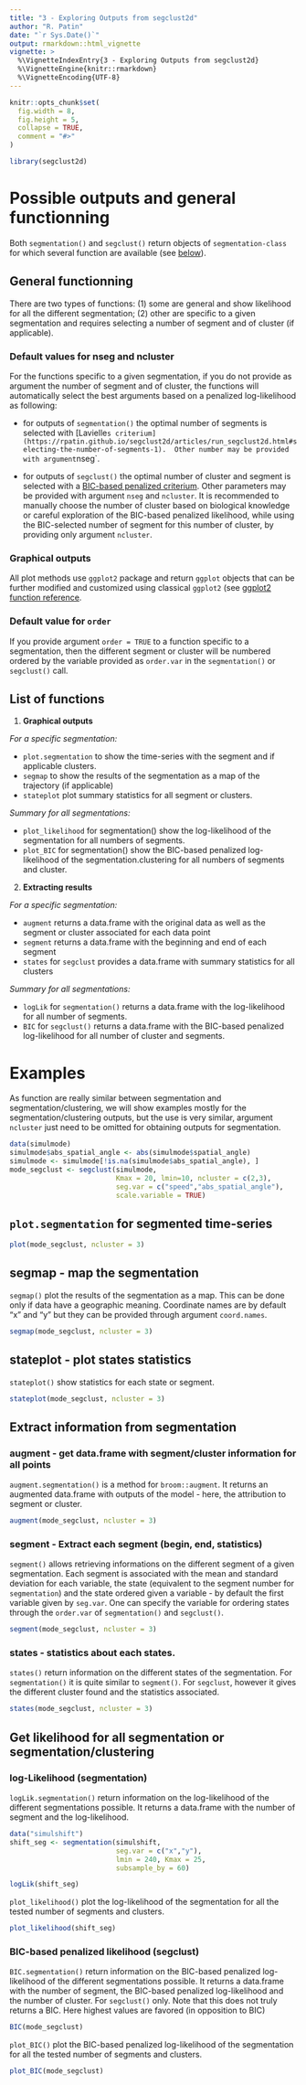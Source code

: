 ```yaml
---
title: "3 - Exploring Outputs from segclust2d"
author: "R. Patin"
date: "`r Sys.Date()`"
output: rmarkdown::html_vignette
vignette: >
  %\VignetteIndexEntry{3 - Exploring Outputs from segclust2d}
  %\VignetteEngine{knitr::rmarkdown}
  %\VignetteEncoding{UTF-8}
---
```



```r
knitr::opts_chunk$set(
  fig.width = 8,
  fig.height = 5,
  collapse = TRUE,
  comment = "#>"
)
```

```r
library(segclust2d)
```

# Possible outputs and general functionning

Both `segmentation()` and `segclust()` return objects of `segmentation-class` for which several function are available (see [below](#list-of-functions)). 

## General functionning

There are two types of functions: (1) some are general and show likelihood for all the different segmentation; (2) other are specific to a given segmentation and requires selecting a number of segment and of cluster (if applicable).

### Default values for nseg and ncluster

For the functions specific to a given segmentation, if you do not provide as argument the number of segment and of cluster, the functions will automatically select the best arguments based on a penalized log-likelihood as following:

- for outputs of `segmentation()` the optimal number of segments is selected with
[Lavielle`s criterium](https://rpatin.github.io/segclust2d/articles/run_segclust2d.html#selecting-the-number-of-segments-1). 
Other number may be provided with argument `nseg`.

- for outputs of `segclust()` the optimal number of cluster and segment is selected with a 
[BIC-based penalized criterium](https://rpatin.github.io/segclust2d/articles/run_segclust2d.html#selecting-the-number-of-segments-2). 
Other parameters may be provided with argument `nseg` and `ncluster`. It is recommended to manually choose the number of cluster based on biological knowledge or careful exploration of the BIC-based penalized likelihood, while using the BIC-selected number of segment for this number of cluster, by providing only argument `ncluster`.

### Graphical outputs

All plot methods use `ggplot2` package and return `ggplot` objects that can be further modified and customized using classical `ggplot2` (see [ggplot2 function reference](https://ggplot2.tidyverse.org/reference/).

### Default value for `order`

If you provide argument `order = TRUE` to a function specific to a segmentation, then the different segment or cluster will be numbered ordered by the variable provided as `order.var` in the `segmentation()` or `segclust()` call.

## List of functions

1. **Graphical outputs**

*For a specific segmentation:*

- `plot.segmentation` to show the time-series with the segment and if applicable clusters.
- `segmap` to show the results of the segmentation as a map of the trajectory (if applicable)
- `stateplot` plot summary statistics for all segment or clusters.

*Summary for all segmentations:*

- `plot_likelihood` for segmentation() show the log-likelihood of the segmentation for all numbers of segments.
- `plot_BIC` for segmentation() show the BIC-based penalized log-likelihood of the segmentation.clustering for all numbers of segments and cluster.


2. **Extracting results**

*For a specific segmentation:*

- `augment` returns a data.frame with the original data as well as the segment or cluster associated for each data point
- `segment` returns a data.frame with the beginning and end of each segment
- `states` for `segclust` provides a data.frame with summary statistics for all clusters

*Summary for all segmentations:*

- `logLik` for `segmentation()` returns a data.frame with the  log-likelihood for all number of segments. 
- `BIC` for `segclust()` returns a data.frame with the BIC-based penalized log-likelihood for all number of cluster and segments.

# Examples

As function are really similar between segmentation and segmentation/clustering, we will show examples mostly for the segmentation/clustering outputs, but the use is very similar, argument `ncluster` just need to be omitted for obtaining outputs for segmentation.

```r
data(simulmode)
simulmode$abs_spatial_angle <- abs(simulmode$spatial_angle)
simulmode <- simulmode[!is.na(simulmode$abs_spatial_angle), ]
mode_segclust <- segclust(simulmode,
                          Kmax = 20, lmin=10, ncluster = c(2,3),
                          seg.var = c("speed","abs_spatial_angle"),
                          scale.variable = TRUE)
```


## `plot.segmentation` for segmented time-series

```r
plot(mode_segclust, ncluster = 3)
```

## segmap - map the segmentation

`segmap()` plot the results of the segmentation as a map. This can be done only if data have a geographic meaning. Coordinate names are by default "x" and "y" but they can be provided through argument `coord.names`.

```r
segmap(mode_segclust, ncluster = 3)
```

## stateplot - plot states statistics

`stateplot()` show statistics for each state or segment.
```r
stateplot(mode_segclust, ncluster = 3)
```

## Extract information from segmentation

### augment - get data.frame with segment/cluster information for all points

`augment.segmentation()` is a method for `broom::augment`. It returns an augmented data.frame with outputs of the model - here, the attribution to segment or cluster.

```r
augment(mode_segclust, ncluster = 3)
```

### segment - Extract each segment (begin, end, statistics)

`segment()` allows retrieving informations on the different segment of a given segmentation. Each segment is associated with the mean and standard deviation for each variable, the state (equivalent to the segment number for `segmentation`) and the state ordered given a variable - by default the first variable given by `seg.var`. One can specify the variable for ordering states through the `order.var` of `segmentation()` and `segclust()`.

```r
segment(mode_segclust, ncluster = 3)
```

### states - statistics about each states.

`states()` return information on the different states of the segmentation. For `segmentation()` it is quite similar to `segment()`. For `segclust`, however it gives the different cluster found and the statistics associated.

```r
states(mode_segclust, ncluster = 3)
```

## Get likelihood for all segmentation or segmentation/clustering

### log-Likelihood (segmentation)

`logLik.segmentation()` return information on the log-likelihood of the different segmentations possible. It returns a data.frame with the number of segment and the log-likelihood.

```r
data("simulshift")
shift_seg <- segmentation(simulshift,
                          seg.var = c("x","y"),
                          lmin = 240, Kmax = 25,
                          subsample_by = 60)
```


```r
logLik(shift_seg)

```

`plot_likelihood()` plot the log-likelihood of the segmentation for all the tested number of segments and clusters.

```r
plot_likelihood(shift_seg)
```

### BIC-based penalized likelihood (segclust)

`BIC.segmentation()` return information on the BIC-based penalized log-likelihood of the different segmentations possible. It returns a data.frame with the number of segment, the BIC-based penalized log-likelihood and the number of cluster. For `segclust()` only. Note that this does not truly returns a BIC. Here highest values are favored (in opposition to BIC)

```r
BIC(mode_segclust)
```

`plot_BIC()` plot the BIC-based penalized log-likelihood of the segmentation for all the tested number of segments and clusters.

```r
plot_BIC(mode_segclust)
```


